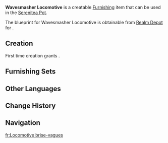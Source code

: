 {{Furnishing Infobox
|id             = 371143
|image          = Item Wavesmasher Locomotive.png
|category       = Courtyard
|subcategory    = Large Ornament
|quality        = 4
|adeptal_energy = 90
|load           = 120
|reduced_load   = 88
|description    = This exquisite model of a toy train, adorned with an elegant bell is a scale reproduction of the [[Maritime Express]].<br>The incredible cruising speed of the Maritime Express belies its adorable appearance, easily outpacing the fastest waves. When operating at high speeds, failing to follow all relevant rail regulations will significantly increase the risk of an accident, hence the conductor's reminder: "Please keep your head and arms inside the train at all times while the train is moving."
|blueprint      = Realm Depot
}}
'''Wavesmasher Locomotive''' is a creatable [[Furnishing]] item that can be used in the [[Serenitea Pot]].

The blueprint for Wavesmasher Locomotive is obtainable from  [[Realm Depot]] for {{Item|Realm Currency|30|x=240}}.

==Creation==
First time creation grants {{Item|Trust|24|x=90}}.
{{Recipe
|type = Creation
|time = 16h
|Cypress Wood = 8
|White Iron Chunk = 4
|Red Dye = 4
|sort = Cypress Wood;White Iron Chunk;Red Dye
}}

==Furnishing Sets==
{{Craft Usage}}

==Other Languages==
{{Other Languages
|en       = Wavesmasher Locomotive
|zhs      = 「风风火火破浪车头」
|zhs_rm   = 
|zht      = 「風風火火破浪車頭」
|zht_rm   = 
|zh_tl    = 
|ja       = 「波を切って疾走する機関車」
|ja_rm    = "Nami wo Kitte Shissou Suru Kikansha"
|ja_tl    = "Sprinting Locomotive Cutting Through Waves"
|ko       = 「칙칙폭폭 파도를 가르는 기관차」
|ko_rm    = 
|ko_tl    = 
|es       = Locomotora rompeolas
|es_tl    = Wavebreaker Locomotive
|fr       = Locomotive brise-vagues
|fr_tl    = Wavesmasher Locomotive
|ru       = Локомотив «Разбиватель Волн»
|ru_tl    = 
|th       = "หัวรถฝ่ากลวงทะลวงคลื่น"
|th_rm    = 
|th_tl    = 
|vi       = Đầu Tàu Rẽ Sóng
|vi_tl    = 
|de       = „Wellenspalterlok“
|de_tl    = "Wavesplitter Loco"
|id       = Lokomotif Penghancur Ombak
|id_tl    = Wave-Breaking Locomotive
|pt       = Carroça do Vento Flamejante
|pt_tl    = 
|tr       = Dalga Kıran Lokomotif
|tr_tl    = 
|it       = Locomotiva spartiacque
|it_tl    = 
}}

==Change History==
{{Change History|4.8}}

==Navigation==
{{Furnishing Navbox|exterior}}

[[fr:Locomotive brise-vagues]]